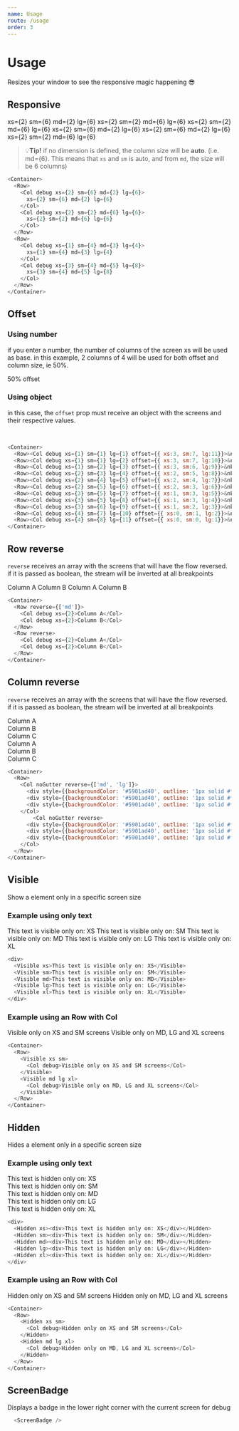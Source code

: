 ```yaml
---
name: Usage
route: /usage
order: 3
---
```



# Usage

Resizes your window to see the responsive magic happening 😎

## Responsive

<Container>
  <Row>
    <Col debug xs={2} sm={6} md={2} lg={6}>
      xs={2} sm={6} md={2} lg={6}
    </Col>
    <Col debug xs={2} sm={2} md={6} lg={6}>
      xs={2} sm={2} md={6} lg={6}
    </Col>
  </Row>
  <Row>
    <Col debug xs={2} sm={2} md={6} lg={6}>
      xs={2} sm={2} md={6} lg={6}
    </Col>
    <Col debug xs={2} sm={6} md={2} lg={6}>
      xs={2} sm={6} md={2} lg={6}
    </Col>
  </Row>
  <Row>
    <Col debug xs={2} sm={6} md={2} lg={6}>
      xs={2} sm={6} md={2} lg={6}
    </Col>
    <Col debug xs={2} sm={2} md={6} lg={6}>
      xs={2} sm={2} md={6} lg={6}
    </Col>
  </Row>
</Container>

> 💡**Tip!** if no dimension is defined, the column size will be **auto**. 
(i.e. md={6}. This means that ```xs``` and ```sm``` is auto, 
and from ```md```, the size will be 6 columns)

```js
<Container>
  <Row>
    <Col debug xs={2} sm={6} md={2} lg={6}>
      xs={2} sm={6} md={2} lg={6}
    </Col>
    <Col debug xs={2} sm={2} md={6} lg={6}>
      xs={2} sm={2} md={6} lg={6}
    </Col>
  </Row>
  <Row>
    <Col debug xs={1} sm={4} md={3} lg={4}>
      xs={1} sm={4} md={3} lg={4}
    </Col>
    <Col debug xs={3} sm={4} md={5} lg={8}>
      xs={3} sm={4} md={5} lg={8}
    </Col>
  </Row>
</Container>
```

## Offset

### Using number

if you enter a number, the number of columns of the screen xs will be used as base. in this example, 2 columns of 4 will be used for both offset and column size, ie 50%.

<Container>
  <Row>
    <Col debug xs={2} offset={2}>50% offset</Col>
  </Row>
</Container>

### Using object

in this case, the ```offset``` prop must receive an object with the screens and their respective values.

<Container>
  <Row><Col debug xs={1} sm={1} lg={1} offset={{ xs:3, sm:7, lg:11}}>&nbsp;</Col></Row>
  <Row><Col debug xs={1} sm={1} lg={2} offset={{ xs:3, sm:7, lg:10}}>&nbsp;</Col></Row>
  <Row><Col debug xs={1} sm={2} lg={3} offset={{ xs:3, sm:6, lg:9}}>&nbsp;</Col></Row>
  <Row><Col debug xs={2} sm={3} lg={4} offset={{ xs:2, sm:5, lg:8}}>&nbsp;</Col></Row>
  <Row><Col debug xs={2} sm={4} lg={5} offset={{ xs:2, sm:4, lg:7}}>&nbsp;</Col></Row>
  <Row><Col debug xs={2} sm={5} lg={6} offset={{ xs:2, sm:3, lg:6}}>&nbsp;</Col></Row>
  <Row><Col debug xs={3} sm={5} lg={7} offset={{ xs:1, sm:3, lg:5}}>&nbsp;</Col></Row>
  <Row><Col debug xs={3} sm={5} lg={8} offset={{ xs:1, sm:3, lg:4}}>&nbsp;</Col></Row>
  <Row><Col debug xs={3} sm={6} lg={9} offset={{ xs:1, sm:2, lg:3}}>&nbsp;</Col></Row>
  <Row><Col debug xs={4} sm={7} lg={10} offset={{ xs:0, sm:1, lg:2}}>&nbsp;</Col></Row>
  <Row><Col debug xs={4} sm={8} lg={11} offset={{ xs:0, sm:0, lg:1}}>&nbsp;</Col></Row>
</Container>

```js
<Container>
  <Row><Col debug xs={1} sm={1} lg={1} offset={{ xs:3, sm:7, lg:11}}>&nbsp;</Col></Row>
  <Row><Col debug xs={1} sm={1} lg={2} offset={{ xs:3, sm:7, lg:10}}>&nbsp;</Col></Row>
  <Row><Col debug xs={1} sm={2} lg={3} offset={{ xs:3, sm:6, lg:9}}>&nbsp;</Col></Row>
  <Row><Col debug xs={2} sm={3} lg={4} offset={{ xs:2, sm:5, lg:8}}>&nbsp;</Col></Row>
  <Row><Col debug xs={2} sm={4} lg={5} offset={{ xs:2, sm:4, lg:7}}>&nbsp;</Col></Row>
  <Row><Col debug xs={2} sm={5} lg={6} offset={{ xs:2, sm:3, lg:6}}>&nbsp;</Col></Row>
  <Row><Col debug xs={3} sm={5} lg={7} offset={{ xs:1, sm:3, lg:5}}>&nbsp;</Col></Row>
  <Row><Col debug xs={3} sm={5} lg={8} offset={{ xs:1, sm:3, lg:4}}>&nbsp;</Col></Row>
  <Row><Col debug xs={3} sm={6} lg={9} offset={{ xs:1, sm:2, lg:3}}>&nbsp;</Col></Row>
  <Row><Col debug xs={4} sm={7} lg={10} offset={{ xs:0, sm:1, lg:2}}>&nbsp;</Col></Row>
  <Row><Col debug xs={4} sm={8} lg={11} offset={{ xs:0, sm:0, lg:1}}>&nbsp;</Col></Row>
</Container>
```
## Row reverse

```reverse``` receives an array with the screens that will have the flow reversed. if it is passed as boolean, the stream will be inverted at all breakpoints

<Container>
  <Row reverse={['md']}>
    <Col debug xs={2}>Column A</Col>
    <Col debug xs={2}>Column B</Col>
  </Row>
  <Row reverse>
    <Col debug xs={2}>Column A</Col>
    <Col debug xs={2}>Column B</Col>
  </Row>
</Container>

```js
<Container>
  <Row reverse={['md']}>
    <Col debug xs={2}>Column A</Col>
    <Col debug xs={2}>Column B</Col>
  </Row>
  <Row reverse>
    <Col debug xs={2}>Column A</Col>
    <Col debug xs={2}>Column B</Col>
  </Row>
</Container>
```

## Column reverse

```reverse``` receives an array with the screens that will have the flow reversed. if it is passed as boolean, the stream will be inverted at all breakpoints

<Container>
  <Row>
    <Col noGutter reverse={['md', 'lg']}>
      <div style={{backgroundColor: '#5901ad40', outline: '1px solid #fff'}}>Column A</div>
      <div style={{backgroundColor: '#5901ad40', outline: '1px solid #fff'}}>Column B</div>
      <div style={{backgroundColor: '#5901ad40', outline: '1px solid #fff'}}>Column C</div>
    </Col>
        <Col noGutter reverse>
      <div style={{backgroundColor: '#5901ad40', outline: '1px solid #fff'}}>Column A</div>
      <div style={{backgroundColor: '#5901ad40', outline: '1px solid #fff'}}>Column B</div>
      <div style={{backgroundColor: '#5901ad40', outline: '1px solid #fff'}}>Column C</div>
    </Col>
  </Row>
</Container>

```js
<Container>
  <Row>
    <Col noGutter reverse={['md', 'lg']}>
      <div style={{backgroundColor: '#5901ad40', outline: '1px solid #fff'}}>Column A</div>
      <div style={{backgroundColor: '#5901ad40', outline: '1px solid #fff'}}>Column B</div>
      <div style={{backgroundColor: '#5901ad40', outline: '1px solid #fff'}}>Column C</div>
    </Col>
        <Col noGutter reverse>
      <div style={{backgroundColor: '#5901ad40', outline: '1px solid #fff'}}>Column A</div>
      <div style={{backgroundColor: '#5901ad40', outline: '1px solid #fff'}}>Column B</div>
      <div style={{backgroundColor: '#5901ad40', outline: '1px solid #fff'}}>Column C</div>
    </Col>
  </Row>
</Container>
```

## Visible

Show a element only in a specific screen size

### Example using only text

<div>
  <Visible xs>This text is visible only on: XS</Visible>
  <Visible sm>This text is visible only on: SM</Visible>
  <Visible md>This text is visible only on: MD</Visible>
  <Visible lg>This text is visible only on: LG</Visible>
  <Visible xl>This text is visible only on: XL</Visible>
</div>

```js
<div>
  <Visible xs>This text is visible only on: XS</Visible>
  <Visible sm>This text is visible only on: SM</Visible>
  <Visible md>This text is visible only on: MD</Visible>
  <Visible lg>This text is visible only on: LG</Visible>
  <Visible xl>This text is visible only on: XL</Visible>
</div>
```

### Example using an Row with Col

<Container>
  <Row>
    <Visible xs sm>
      <Col debug>Visible only on XS and SM screens</Col>
    </Visible>
    <Visible md lg xl>
      <Col debug>Visible only on MD, LG and XL screens</Col>
    </Visible>
  </Row>
</Container>

```js
<Container>
  <Row>
    <Visible xs sm>
      <Col debug>Visible only on XS and SM screens</Col>
    </Visible>
    <Visible md lg xl>
      <Col debug>Visible only on MD, LG and XL screens</Col>
    </Visible>
  </Row>
</Container>
```

## Hidden

Hides a element only in a specific screen size

### Example using only text

<div>
  <Hidden><div>This text is hidden only on: XS</div></Hidden>
  <Hidden sm><div>This text is hidden only on: SM</div></Hidden>
  <Hidden md><div>This text is hidden only on: MD</div></Hidden>
  <Hidden lg><div>This text is hidden only on: LG</div></Hidden>
  <Hidden xl><div>This text is hidden only on: XL</div></Hidden>
</div>

```js
<div>
  <Hidden xs><div>This text is hidden only on: XS</div></Hidden>
  <Hidden sm><div>This text is hidden only on: SM</div></Hidden>
  <Hidden md><div>This text is hidden only on: MD</div></Hidden>
  <Hidden lg><div>This text is hidden only on: LG</div></Hidden>
  <Hidden xl><div>This text is hidden only on: XL</div></Hidden>
</div>
```

### Example using an Row with Col

<Container>
  <Row>
    <Hidden xs sm>
      <Col debug>Hidden only on XS and SM screens</Col>
    </Hidden>
    <Hidden md lg xl>
      <Col debug>Hidden only on MD, LG and XL screens</Col>
    </Hidden>
  </Row>
</Container>

```js
<Container>
  <Row>
    <Hidden xs sm>
      <Col debug>Hidden only on XS and SM screens</Col>
    </Hidden>
    <Hidden md lg xl>
      <Col debug>Hidden only on MD, LG and XL screens</Col>
    </Hidden>
  </Row>
</Container>
```

## ScreenBadge

Displays a badge in the lower right corner with the current screen for debug

<ScreenBadge />

```js
  <ScreenBadge />
```